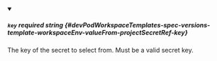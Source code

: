 
<details className="config-field" data-expandable="false" open>
<summary>

##### `key` <span className="config-field-required" data-required="true">required</span> <span className="config-field-type">string</span> <span className="config-field-default"></span> <span className="config-field-enum"></span> {#devPodWorkspaceTemplates-spec-versions-template-workspaceEnv-valueFrom-projectSecretRef-key}

The key of the secret to select from.  Must be a valid secret key.

</summary>



</details>
